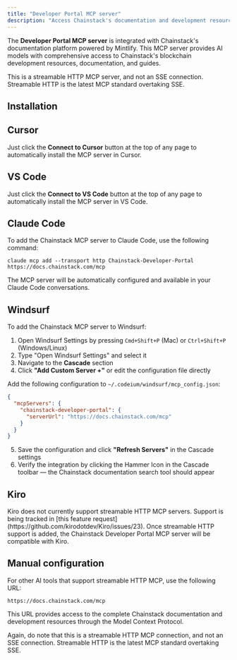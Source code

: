 ```yaml
---
title: "Developer Portal MCP server"
description: "Access Chainstack's documentation and development resources through the Developer Portal MCP server"
---
```


The **Developer Portal MCP server** is integrated with Chainstack's documentation platform powered by Mintlify. This MCP server provides AI models with comprehensive access to Chainstack's blockchain development resources, documentation, and guides.

This is a streamable HTTP MCP server, and not an SSE connection. Streamable HTTP is the latest MCP standard overtaking SSE.

## Installation

## Cursor

Just click the **Connect to Cursor** button at the top of any page to automatically install the MCP server in Cursor.

## VS Code

Just click the **Connect to VS Code** button at the top of any page to automatically install the MCP server in VS Code.

## Claude Code

To add the Chainstack MCP server to Claude Code, use the following command:

```
claude mcp add --transport http Chainstack-Developer-Portal https://docs.chainstack.com/mcp
```

The MCP server will be automatically configured and available in your Claude Code conversations.

## Windsurf

To add the Chainstack MCP server to Windsurf:

1. Open Windsurf Settings by pressing `Cmd+Shift+P` (Mac) or `Ctrl+Shift+P` (Windows/Linux)
2. Type "Open Windsurf Settings" and select it
3. Navigate to the **Cascade** section
4. Click **"Add Custom Server +"** or edit the configuration file directly

Add the following configuration to `~/.codeium/windsurf/mcp_config.json`:

```json
{
  "mcpServers": {
    "chainstack-developer-portal": {
      "serverUrl": "https://docs.chainstack.com/mcp"
    }
  }
}
```

5. Save the configuration and click **"Refresh Servers"** in the Cascade settings
6. Verify the integration by clicking the Hammer Icon in the Cascade toolbar — the Chainstack documentation search tool should appear

## Kiro

<Note>
Kiro does not currently support streamable HTTP MCP servers. Support is being tracked in [this feature request](https://github.com/kirodotdev/Kiro/issues/23). Once streamable HTTP support is added, the Chainstack Developer Portal MCP server will be compatible with Kiro.
</Note>

## Manual configuration

For other AI tools that support streamable HTTP MCP, use the following URL:

```
https://docs.chainstack.com/mcp
```

This URL provides access to the complete Chainstack documentation and development resources through the Model Context Protocol.

Again, do note that this is a streamable HTTP MCP connection, and not an SSE connection. Streamable HTTP is the latest MCP standard overtaking SSE.